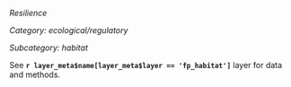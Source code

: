 *Resilience*

*Category: ecological/regulatory*

*Subcategory: habitat*

See **`r layer_meta$name[layer_meta$layer == 'fp_habitat']`** layer for data and methods.


